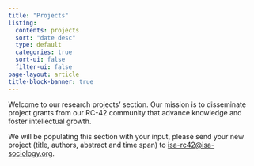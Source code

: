 ```yaml
---
title: "Projects" 
listing:
  contents: projects
  sort: "date desc"
  type: default
  categories: true
  sort-ui: false
  filter-ui: false
page-layout: article
title-block-banner: true
---
```


Welcome to our research projects' section. Our mission is to disseminate project grants from our RC-42 community that advance knowledge and foster intellectual growth.

We will be populating this section with your input, please send your new project (title, authors, abstract and time span) to [isa-rc42@isa-sociology.org](mailto:isa-rc42@isa-sociology.org).